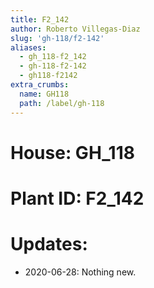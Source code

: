 ```yaml
---
title: F2_142
author: Roberto Villegas-Diaz
slug: 'gh-118/f2-142'
aliases:
  - gh_118-f2_142
  - gh-118-f2-142
  - gh118-f2142
extra_crumbs:
  name: GH118
  path: /label/gh-118
---
```


# **House**: GH_118
# **Plant ID**: F2_142
# **Updates**: 
 - 2020-06-28: Nothing new.
